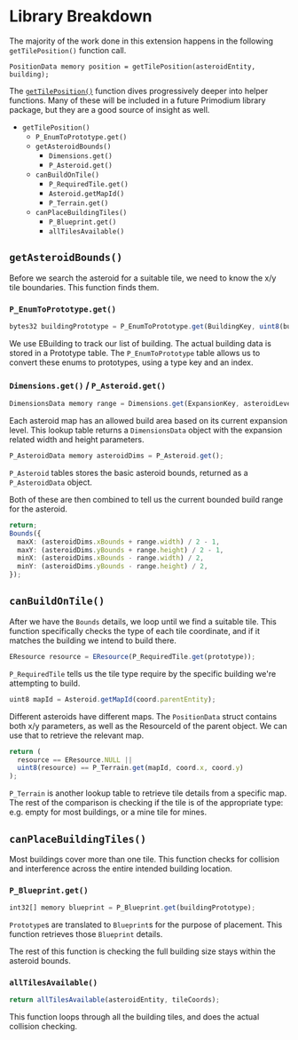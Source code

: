 # Library Breakdown

The majority of the work done in this extension happens in the following `getTilePosition()` function call.

```solidity filename="examples/WriteDemo/packages/contracts/src/systems/WriteDemoSystem.sol:102"
PositionData memory position = getTilePosition(asteroidEntity, building);
```

The [`getTilePosition()`](https://github.com/primodiumxyz/developer/tree/main/examples/WriteDemo/packages/contracts/src/systems/WriteDemoSystem.sol#L102-L130) function dives progressively deeper into helper functions. Many of these will be included in a future Primodium library package, but they are a good source of insight as well.

- `getTilePosition()`
  - `P_EnumToPrototype.get()`
  - `getAsteroidBounds()`
    - `Dimensions.get()`
    - `P_Asteroid.get()`
  - `canBuildOnTile()`
    - `P_RequiredTile.get()`
    - `Asteroid.getMapId()`
    - `P_Terrain.get()`
  - `canPlaceBuildingTiles()`
    - `P_Blueprint.get()`
    - `allTilesAvailable()`

## `getAsteroidBounds()`

Before we search the asteroid for a suitable tile, we need to know the x/y tile boundaries. This function finds them.

### `P_EnumToPrototype.get()`

```ts filename="WriteDemoSystem.sol:108"
bytes32 buildingPrototype = P_EnumToPrototype.get(BuildingKey, uint8(buildingType));
```

We use EBuilding to track our list of building. The actual building data is stored in a Prototype table.
The `P_EnumToPrototype` table allows us to convert these enums to prototypes, using a type key and an index.

### `Dimensions.get()` / `P_Asteroid.get()`

```ts filename="WriteDemoSystem.sol:142"
DimensionsData memory range = Dimensions.get(ExpansionKey, asteroidLevel);
```

Each asteroid map has an allowed build area based on its current expansion level. This lookup table returns a `DimensionsData` object with the expansion related width and height parameters.

```ts filename="WriteDemoSystem.sol:145"
P_AsteroidData memory asteroidDims = P_Asteroid.get();
```

`P_Asteroid` tables stores the basic asteroid bounds, returned as a `P_AsteroidData` object.

Both of these are then combined to tell us the current bounded build range for the asteroid.

```ts filename="WriteDemoSystem.sol:148"
return;
Bounds({
  maxX: (asteroidDims.xBounds + range.width) / 2 - 1,
  maxY: (asteroidDims.yBounds + range.height) / 2 - 1,
  minX: (asteroidDims.xBounds - range.width) / 2,
  minY: (asteroidDims.yBounds - range.height) / 2,
});
```

## `canBuildOnTile()`

After we have the `Bounds` details, we loop until we find a suitable tile. This function specifically checks the type of each tile coordinate, and if it matches the building we intend to build there.

```ts filename="WriteDemoSystem.sol:163"
EResource resource = EResource(P_RequiredTile.get(prototype));
```

`P_RequiredTile` tells us the tile type require by the specific building we're attempting to build.

```ts filename="WriteDemoSystem.sol:166"
uint8 mapId = Asteroid.getMapId(coord.parentEntity);
```

Different asteroids have different maps. The `PositionData` struct contains both x/y parameters, as well as the ResourceId of the parent object. We can use that to retrieve the relevant map.

```ts filename="WriteDemoSystem.sol:169"
return (
  resource == EResource.NULL ||
  uint8(resource) == P_Terrain.get(mapId, coord.x, coord.y)
);
```

`P_Terrain` is another lookup table to retrieve tile details from a specific map. The rest of the comparison is checking if the tile is of the appropriate type: e.g. empty for most buildings, or a mine tile for mines.

## `canPlaceBuildingTiles()`

Most buildings cover more than one tile. This function checks for collision and interference across the entire intended building location.

### `P_Blueprint.get()`

```ts filename="WriteDemoSystem.sol:179"
int32[] memory blueprint = P_Blueprint.get(buildingPrototype);
```

`Prototype`s are translated to `Blueprint`s for the purpose of placement. This function retrieves those `Blueprint` details.

The rest of this function is checking the full building size stays within the asteroid bounds.

### `allTilesAvailable()`

```ts filename="WriteDemoSystem.sol:194"
return allTilesAvailable(asteroidEntity, tileCoords);
```

This function loops through all the building tiles, and does the actual collision checking.
